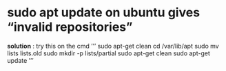 # sudo apt update on ubuntu gives "invalid repositories"
**solution** : try this on the cmd
'''
sudo apt-get clean
cd /var/lib/apt
sudo mv lists lists.old
sudo mkdir -p lists/partial
sudo apt-get clean
sudo apt-get update
'''
